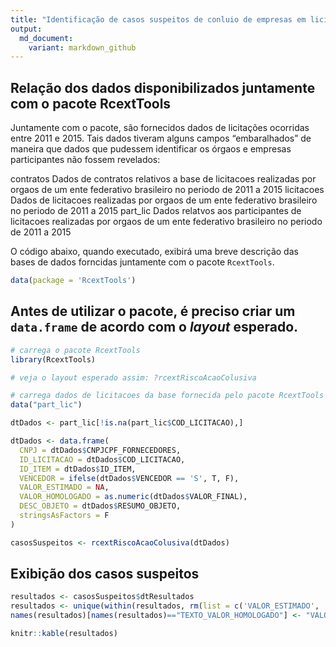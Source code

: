 ```yaml
---
title: "Identificação de casos suspeitos de conluio de empresas em licitações"
output:
  md_document:
    variant: markdown_github
---
```


## Relação dos dados disponibilizados juntamente com o pacote RcextTools

Juntamente com o pacote, são fornecidos dados de licitações ocorridas entre 2011 e 2015. Tais dados tiveram alguns campos "embaralhados" de maneira que dados que pudessem identificar os órgaos e empresas participantes não fossem revelados:

contratos                  Dados de contratos relativos a base de licitacoes
                           realizadas por orgaos de um ente federativo brasileiro
                           no periodo de 2011 a 2015
licitacoes                 Dados de licitacoes realizadas por orgaos de um ente
                           federativo brasileiro no periodo de 2011 a 2015
part_lic                   Dados relatvos aos participantes de licitacoes
                           realizadas por orgaos de um ente federativo brasileiro
                           no periodo de 2011 a 2015

O código abaixo, quando executado, exibirá uma breve descrição das bases de dados forncidas juntamente com o pacote `RcextTools`.

```r
data(package = 'RcextTools')
```

## Antes de utilizar o pacote, é preciso criar um `data.frame` de acordo com o *layout* esperado.
```r
# carrega o pacote RcextTools
library(RcextTools)

# veja o layout esperado assim: ?rcextRiscoAcaoColusiva

# carrega dados de licitacoes da base fornecida pelo pacote RcextTools
data("part_lic")

dtDados <- part_lic[!is.na(part_lic$COD_LICITACAO),]

dtDados <- data.frame(
  CNPJ = dtDados$CNPJCPF_FORNECEDORES,
  ID_LICITACAO = dtDados$COD_LICITACAO,
  ID_ITEM = dtDados$ID_ITEM,
  VENCEDOR = ifelse(dtDados$VENCEDOR == 'S', T, F),
  VALOR_ESTIMADO = NA,
  VALOR_HOMOLOGADO = as.numeric(dtDados$VALOR_FINAL),
  DESC_OBJETO = dtDados$RESUMO_OBJETO,
  stringsAsFactors = F
)

casosSuspeitos <- rcextRiscoAcaoColusiva(dtDados)
```

## Exibição dos casos suspeitos
```r
resultados <- casosSuspeitos$dtResultados
resultados <- unique(within(resultados, rm(list = c('VALOR_ESTIMADO', 'VENCEDOR', 'VALOR_HOMOLOGADO', 'ID_ITEM'))))
names(resultados)[names(resultados)=="TEXTO_VALOR_HOMOLOGADO"] <- "VALOR"

knitr::kable(resultados)
```


